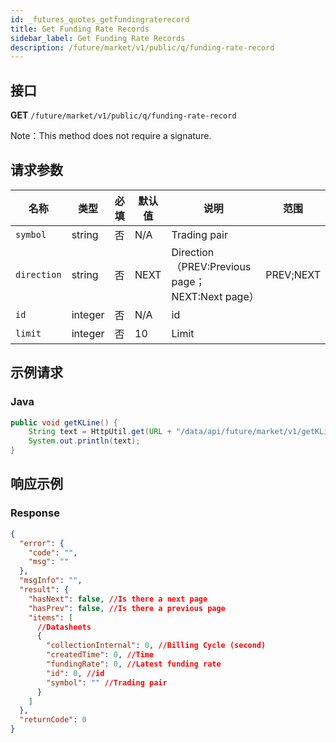 ```yaml
---
id: _futures_quotes_getfundingraterecord
title: Get Funding Rate Records
sidebar_label: Get Funding Rate Records
description: /future/market/v1/public/q/funding-rate-record
---
```


## 接口

**GET** `/future/market/v1/public/q/funding-rate-record`

Note：This method does not require a signature.

## 请求参数

| 名称 | 类型 | 必填 | 默认值 | 说明 | 范围 |
| --- | --- | --- | --- | --- | --- |
| `symbol` | string | 否 | N/A | Trading pair |  |
| `direction` | string | 否 | NEXT | Direction（PREV:Previous page；NEXT:Next page） | PREV;NEXT |
| `id` | integer | 否 | N/A | id |  |
| `limit` | integer | 否 | 10 | Limit |  |

## 示例请求

### Java

```java
public void getKLine() {
	String text = HttpUtil.get(URL + "/data/api/future/market/v1/getKLine?market=btc_usdt&type=1min&since=0");
	System.out.println(text);
}
```

## 响应示例

### Response

```json
{
  "error": {
    "code": "",
    "msg": ""
  },
  "msgInfo": "",
  "result": {
    "hasNext": false, //Is there a next page
    "hasPrev": false, //Is there a previous page
    "items": [
      //Datasheets
      {
        "collectionInternal": 0, //Billing Cycle (second)
        "createdTime": 0, //Time
        "fundingRate": 0, //Latest funding rate
        "id": 0, //id
        "symbol": "" //Trading pair
      }
    ]
  },
  "returnCode": 0
}
```
